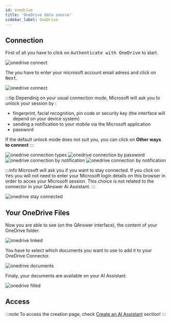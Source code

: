 ```yaml
---
id: onedrive
title: 'OneDrive data source'
sidebar_label: OneDrive
---
```



## Connection
First of all you have to click on <kbd>Authenticate with OneDrive</kbd> to start.

<Image src='/img/screenshots/tutorial-ui/data-source/onedrive/onedrive-init.png' alt='onedrive connect'/>

The you have to enter your microsoft account email adress and click on <kbd>Next</kbd>.

<Image src='/img/screenshots/tutorial-ui/data-source/onedrive/onedrive-email.png' alt='onedrive connect'/>

:::tip
Depending on your usual connection mode, Microsoft will ask you to unlock your session by :
- fingerprint, facial recognition, pin code or security key (the interface will depend on your device system)
- sending a notification to your mobile via the Microsoft application
- password

If the default unlock mode does not suit you, you can click on **Other ways to connect**
:::

<Tabs>
    <TabItem value='g1' label='Different Types'>
        <Image src='/img/screenshots/tutorial-ui/data-source/onedrive/onedrive-connection-type.png' alt='onedrive connection types'/>
    </TabItem>
    <TabItem value='s1' label='Password' default>
        <Image src='/img/screenshots/tutorial-ui/data-source/onedrive/onedrive-connection-password.png' alt='onedrive connection by password'/>
    </TabItem>
    <TabItem value='s2' label='Microsoft Notification1'>
        <Image src='/img/screenshots/tutorial-ui/data-source/onedrive/onedrive-connection-microsoft-notification1.png' alt='onedrive connection by notification'/>
    </TabItem>
    <TabItem value='s3' label='Microsoft Notification2'>
        <Image src='/img/screenshots/tutorial-ui/data-source/onedrive/onedrive-connection-microsoft-notification2.png' alt='onedrive connection by notification'/>
    </TabItem>
</Tabs>

:::info
Microsoft will ask you if you want to stay connected. If you click on <kbd>Yes</kbd> you will not need to enter your Microsoft login details on this browser in order to acces your Microsoft session. This choice is not related to the connector in your QAnswer Ai Assistant.
:::

<Image src='/img/screenshots/tutorial-ui/data-source/onedrive/onedrive-connection-stay-connected.png' alt='onedrive stay connected'/>

## Your OneDrive Files

Now you are able to see (on the QAnswer interface), the content of your OneDrive folder.

<Image src='/img/screenshots/tutorial-ui/data-source/onedrive/onedrive-linked.png' alt='onedrive linked'/>

You have to select which documents you want to use to add it to your OneDrive Connector.

<Image src='/img/screenshots/tutorial-ui/data-source/onedrive/onedrive-choose-documents.png' alt='onedrive documents'/>

Finaly, your documents are available on your AI Assistant.

<Image src='/img/screenshots/tutorial-ui/data-source/onedrive/onedrive-connector-filled.png' alt='onedrive filled'/>

## Access
:::note
To access the creation page, check [Create an AI Assistant](/tutorial-ui/createAiAssistant) section!
:::